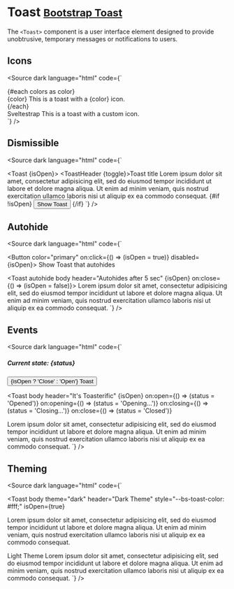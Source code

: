 
<Meta title="Components/Toast" />

# Toast <small class="bootstrap-docs">[Bootstrap Toast](https://getbootstrap.com/docs/5.3/components/toasts/)</small>

The `<Toast>` component is a user interface element designed to provide unobtrusive, temporary messages or notifications to users.

<Canvas>
  <Story of={ToastStories.Basic} />
</Canvas>

<Controls of={ToastStories.Basic} />

## Icons

<Canvas withSource="none">
  <Story of={ToastStories.Icons} />
</Canvas>

<Source
  dark
  language="html"
  code={`
<script lang="ts">
</script>

<div>
  {#each colors as color}
    <div class="p-3 mb-3">
      <Toast class="me-1">
        <ToastHeader icon={color}>{color}</ToastHeader>
        <ToastBody>
          This is a toast with a {color} icon.
        </ToastBody>
      </Toast>
    </div>
  {/each}
</div>

<div class="p-3 mb-3">
  <Toast class="me-1">
    <ToastHeader>
      <Icon slot="icon" name="emoji-sunglasses" class="me-2" />
      Sveltestrap
    </ToastHeader>
    <ToastBody>This is a toast with a custom icon.</ToastBody>
  </Toast>
</div>
`} />

## Dismissible

<Canvas withSource="none">
  <Story of={ToastStories.Dismissible} />
</Canvas>

<Source
  dark
  language="html"
  code={`
<script lang="ts">

  let isOpen = false;

  function toggle() {
    isOpen = !isOpen;
  }

  function reopen() {
    isOpen = true;
  }
</script>

<Toast {isOpen}>
  <ToastHeader {toggle}>Toast title</ToastHeader>
  <ToastBody>
    Lorem ipsum dolor sit amet, consectetur adipisicing elit, sed do eiusmod tempor incididunt ut labore et dolore
    magna aliqua. Ut enim ad minim veniam, quis nostrud exercitation ullamco laboris nisi ut aliquip ex ea commodo
    consequat.
  </ToastBody>
</Toast>
{#if !isOpen}
  <Button color="primary" on:click={reopen}>Show Toast</Button>
{/if}
`} />

## Autohide

<Canvas withSource="none">
  <Story of={ToastStories.Autohide} />
</Canvas>

<Source
  dark
  language="html"
  code={`
<script lang="ts">

  let isOpen = false;
</script>

<Button color="primary" on:click={() => (isOpen = true)} disabled={isOpen}>
  Show Toast that autohides
</Button>

<Toast autohide body header="Autohides after 5 sec" {isOpen} on:close={() => (isOpen = false)}>
  Lorem ipsum dolor sit amet, consectetur adipisicing elit, sed do eiusmod tempor incididunt ut labore et dolore magna
  aliqua. Ut enim ad minim veniam, quis nostrud exercitation ullamco laboris nisi ut aliquip ex ea commodo consequat.
</Toast>
`} />

## Events

<Canvas withSource="none">
  <Story of={ToastStories.Events} />
</Canvas>

<Source
  dark
  language="html"
  code={`
<script lang="ts">

  let isOpen = false;
  let status = 'Closed';

  function toggle() {
    isOpen = !isOpen;
  }
</script>

<h5>Current state: {status}</h5>

<Button color="danger" on:click={toggle}>{isOpen ? 'Close' : 'Open'} Toast</Button>

<Toast
  body
  header="It's Toasterific"
  {isOpen}
  on:open={() => (status = 'Opened')}
  on:opening={() => (status = 'Opening...')}
  on:closing={() => (status = 'Closing...')}
  on:close={() => (status = 'Closed')}
>
  Lorem ipsum dolor sit amet, consectetur adipisicing elit, sed do eiusmod tempor incididunt ut labore et dolore
  magna aliqua. Ut enim ad minim veniam, quis nostrud exercitation ullamco laboris nisi ut aliquip ex ea commodo
  consequat.
</Toast>
`} />

## Theming

<Canvas withSource="none">
  <Story of={ToastStories.Theming} />
</Canvas>

<Source
  dark
  language="html"
  code={`
<script lang="ts">
</script>

<Toast
  body
  theme="dark"
  header="Dark Theme"
  style="--bs-toast-color: #fff;"
  isOpen={true}
>
  Lorem ipsum dolor sit amet, consectetur adipisicing elit, sed do eiusmod tempor incididunt ut labore et dolore
  magna aliqua. Ut enim ad minim veniam, quis nostrud exercitation ullamco laboris nisi ut aliquip ex ea commodo
  consequat.
</Toast>

<Toast theme="light" style="--bs-toast-color: #000;">
  <ToastHeader>Light Theme</ToastHeader>
  <ToastBody>
    Lorem ipsum dolor sit amet, consectetur adipisicing elit, sed do eiusmod tempor incididunt ut labore et dolore
    magna aliqua. Ut enim ad minim veniam, quis nostrud exercitation ullamco laboris nisi ut aliquip ex ea commodo
    consequat.
  </ToastBody>
</Toast>
`} />
